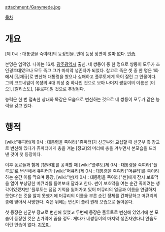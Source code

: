 attachment:/Ganymede.jpg

[[목차]]
= 개요 =
[제 0시 : 대통령을 죽여라]의 등장인물..인데 등장 장면이 얼마 없다. [[안습]].

본명은 임덕영. 나이는 16세. [[광주광역시]] 출신. 네 쌍둥이 중 한 명으로 쌍둥이 모두가 초인경호대였으나 모두 죽고 그가 마지막 생존자가 되었다. 참고로 죽은 셋 중 한 명은 1화에서 [김재규]로 변신해 대통령을 쐈으나 실패하고 플루토에게 목이 잘린 그 인물이다. 그의 코드네임이 목성의 4대 위성 중 하나인 것으로 보아 나머지 쌍둥이의 이름은 [이오], [칼리스토], [유로파]일 것으로 추정된다.

능력은 한 번 접촉한 상대와 똑같은 모습으로 변신하는 것으로 네 쌍둥이 모두가 같은 능력을 갖고 있다.

= 행적 =
[wiki:"쥬피터(제 0시 : 대통령을 죽여라)"쥬피터]가 신군부와 교섭할 때 신군부 측 장교로 변신해 있다가 쥬피터에게 총을 겨눈 [장교]의 머리에 총을 겨누면서 본모습을 드러낸 것이 첫 등장이다.

이후 동료들과 함께 [청와대]를 공격할 때 [wiki:"플루토(제 0시 : 대통령을 죽여라)"플루토]로 변신해서 쥬피터가 [wiki:"머큐리(제 0시 : 대통령을 죽여라)"머큐리]를 죽이려 하는 순간 이를 막으며 등장, [wiki:"썬(제 0시 : 대통령을 죽여라)"썬]에게 잠시 보호막을 열어 부상당한 머큐리를 들여보내 달라고 한다. 썬이 보호막을 여는 순간 죽이려는 생각이었겠지만 '플루토는 점점 기억을 잃어가고 있어 머큐리의 얼굴과 이름을 연결하지 못한다'는 것을 알지 못했기에 머큐리의 이름을 부른 순간 정체를 간파당하고 머큐리의 총에 맞아서 사망한다. 죽은 뒤에는 변신이 풀려 원래 모습으로 돌아온다.

첫 등장은 신군부 장교로 변신해 있었고 두번째 등장은 플루토로 변신해 있었기에 본 모습이 등장한 컷은 손가락에 꼽을 정도. 게다가 네쌍둥이의 마지막 생존자였다니 안습도 이런 안습이 없다. [[지못미]].
